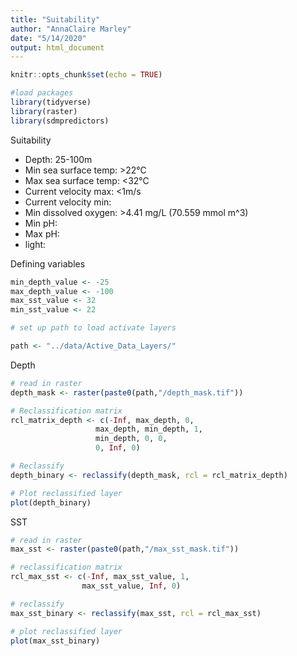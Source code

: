 ```yaml
---
title: "Suitability"
author: "AnnaClaire Marley"
date: "5/14/2020"
output: html_document
---
```


```r
knitr::opts_chunk$set(echo = TRUE)
```

```r
#load packages
library(tidyverse)
library(raster)
library(sdmpredictors)
```


Suitability 

- Depth: 25-100m
- Min sea surface temp: >22°C
- Max sea surface temp: <32°C
- Current velocity max: <1m/s
- Current velocity min: 
- Min dissolved oxygen: >4.41 mg/L (70.559 mmol m^3)
- Min pH:
- Max pH: 
- light:

Defining variables
```r
min_depth_value <- -25 
max_depth_value <- -100
max_sst_value <- 32
min_sst_value <- 22

```


```r
# set up path to load activate layers

path <- "../data/Active_Data_Layers/"
```


Depth
```r

# read in raster
depth_mask <- raster(paste0(path,"/depth_mask.tif"))

# Reclassification matrix 
rcl_matrix_depth <- c(-Inf, max_depth, 0,
                   max_depth, min_depth, 1,
                   min_depth, 0, 0,
                   0, Inf, 0)

# Reclassify 
depth_binary <- reclassify(depth_mask, rcl = rcl_matrix_depth)

# Plot reclassified layer
plot(depth_binary)

```

SST
```r
# read in raster
max_sst <- raster(paste0(path,"/max_sst_mask.tif"))

# reclassification matrix
rcl_max_sst <- c(-Inf, max_sst_value, 1,
                max_sst_value, Inf, 0)

# reclassify
max_sst_binary <- reclassify(max_sst, rcl = rcl_max_sst)

# plot reclassified layer
plot(max_sst_binary)

```


